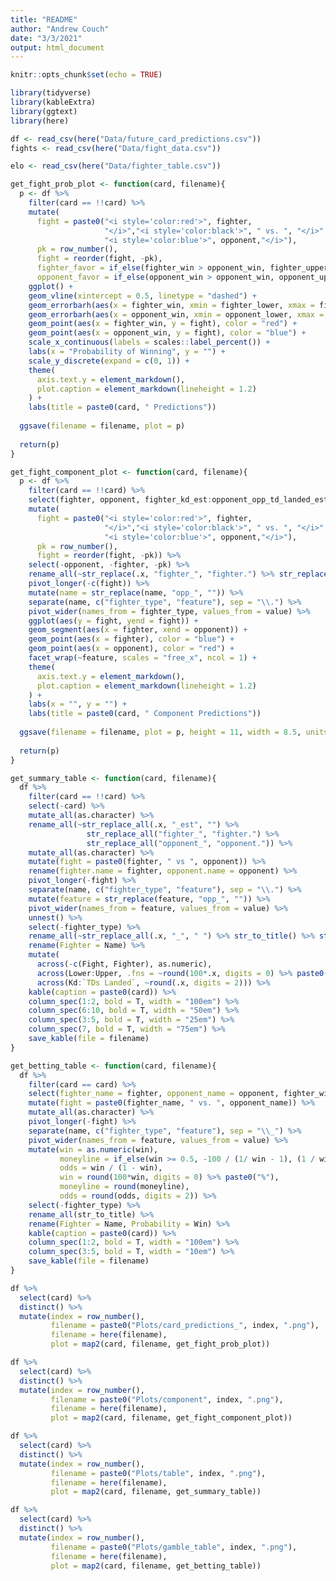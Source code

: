 ```yaml
---
title: "README"
author: "Andrew Couch"
date: "3/3/2021"
output: html_document
---
```


```r
knitr::opts_chunk$set(echo = TRUE)
```

```r
library(tidyverse)
library(kableExtra)
library(ggtext)
library(here)

df <- read_csv(here("Data/future_card_predictions.csv"))
fights <- read_csv(here("Data/fight_data.csv"))

elo <- read_csv(here("Data/fighter_table.csv"))
```


```r
get_fight_prob_plot <- function(card, filename){
  p <- df %>% 
    filter(card == !!card) %>% 
    mutate(
      fight = paste0("<i style='color:red'>", fighter, 
                     "</i>","<i style='color:black'>", " vs. ", "</i>" ,
                     "<i style='color:blue'>", opponent,"</i>"),
      pk = row_number(),
      fight = reorder(fight, -pk),
      fighter_favor = if_else(fighter_win > opponent_win, fighter_upper + 0.1, fighter_lower -0.1),
      opponent_favor = if_else(opponent_win > opponent_win, opponent_upper + 0.1, opponent_lower -0.1)) %>%   
    ggplot() + 
    geom_vline(xintercept = 0.5, linetype = "dashed") + 
    geom_errorbarh(aes(x = fighter_win, xmin = fighter_lower, xmax = fighter_upper, y = fight), color = "red") + 
    geom_errorbarh(aes(x = opponent_win, xmin = opponent_lower, xmax = opponent_upper, y = fight), color = "blue") + 
    geom_point(aes(x = fighter_win, y = fight), color = "red") + 
    geom_point(aes(x = opponent_win, y = fight), color = "blue") + 
    scale_x_continuous(labels = scales::label_percent()) + 
    labs(x = "Probability of Winning", y = "") +
    scale_y_discrete(expand = c(0, 1)) + 
    theme(
      axis.text.y = element_markdown(),
      plot.caption = element_markdown(lineheight = 1.2)
    ) + 
    labs(title = paste0(card, " Predictions"))
  
  ggsave(filename = filename, plot = p)
  
  return(p)
}

get_fight_component_plot <- function(card, filename){
  p <- df %>% 
    filter(card == !!card) %>%  
    select(fighter, opponent, fighter_kd_est:opponent_opp_td_landed_est) %>% 
    mutate(
      fight = paste0("<i style='color:red'>", fighter, 
                     "</i>","<i style='color:black'>", " vs. ", "</i>" ,
                     "<i style='color:blue'>", opponent,"</i>"),
      pk = row_number(),
      fight = reorder(fight, -pk)) %>% 
    select(-opponent, -fighter, -pk) %>% 
    rename_all(~str_replace(.x, "fighter_", "fighter.") %>% str_replace("opponent_", "opponent.")) %>% 
    pivot_longer(-c(fight)) %>% 
    mutate(name = str_replace(name, "opp_", "")) %>% 
    separate(name, c("fighter_type", "feature"), sep = "\\.") %>% 
    pivot_wider(names_from = fighter_type, values_from = value) %>% 
    ggplot(aes(y = fight, yend = fight)) + 
    geom_segment(aes(x = fighter, xend = opponent)) + 
    geom_point(aes(x = fighter), color = "blue") + 
    geom_point(aes(x = opponent), color = "red") + 
    facet_wrap(~feature, scales = "free_x", ncol = 1) + 
    theme(
      axis.text.y = element_markdown(),
      plot.caption = element_markdown(lineheight = 1.2)
    ) + 
    labs(x = "", y = "") + 
    labs(title = paste0(card, " Component Predictions"))
  
  ggsave(filename = filename, plot = p, height = 11, width = 8.5, units = "in")
  
  return(p)
}

get_summary_table <- function(card, filename){
  df %>% 
    filter(card == !!card) %>% 
    select(-card) %>% 
    mutate_all(as.character) %>% 
    rename_all(~str_replace_all(.x, "_est", "") %>% 
                 str_replace_all("fighter_", "fighter.") %>% 
                 str_replace_all("opponent_", "opponent.")) %>% 
    mutate_all(as.character) %>%
    mutate(fight = paste0(fighter, " vs ", opponent)) %>% 
    rename(fighter.name = fighter, opponent.name = opponent) %>% 
    pivot_longer(-fight) %>% 
    separate(name, c("fighter_type", "feature"), sep = "\\.") %>% 
    mutate(feature = str_replace(feature, "opp_", "")) %>% 
    pivot_wider(names_from = feature, values_from = value) %>% 
    unnest() %>% 
    select(-fighter_type) %>% 
    rename_all(~str_replace_all(.x, "_", " ") %>% str_to_title() %>% str_replace_all("Sig", "Sig.") %>% str_replace_all("Td", "TDs")) %>% 
    rename(Fighter = Name) %>%
    mutate(
      across(-c(Fight, Fighter), as.numeric),
      across(Lower:Upper, .fns = ~round(100*.x, digits = 0) %>% paste0("%")),
      across(Kd:`TDs Landed`, ~round(.x, digits = 2))) %>% 
    kable(caption = paste0(card)) %>% 
    column_spec(1:2, bold = T, width = "100em") %>% 
    column_spec(6:10, bold = T, width = "50em") %>% 
    column_spec(3:5, bold = T, width = "25em") %>% 
    column_spec(7, bold = T, width = "75em") %>% 
    save_kable(file = filename)
}

get_betting_table <- function(card, filename){
  df %>% 
    filter(card == card) %>% 
    select(fighter_name = fighter, opponent_name = opponent, fighter_win, opponent_win) %>% 
    mutate(fight = paste0(fighter_name, " vs. ", opponent_name)) %>% 
    mutate_all(as.character) %>% 
    pivot_longer(-fight) %>% 
    separate(name, c("fighter_type", "feature"), sep = "\\_") %>% 
    pivot_wider(names_from = feature, values_from = value) %>% 
    mutate(win = as.numeric(win),
           moneyline = if_else(win >= 0.5, -100 / (1/ win - 1), (1 / win - 1) * 100),
           odds = win / (1 - win),
           win = round(100*win, digits = 0) %>% paste0("%"),
           moneyline = round(moneyline),
           odds = round(odds, digits = 2)) %>% 
    select(-fighter_type) %>% 
    rename_all(str_to_title) %>% 
    rename(Fighter = Name, Probability = Win) %>% 
    kable(caption = paste0(card)) %>% 
    column_spec(1:2, bold = T, width = "100em") %>% 
    column_spec(3:5, bold = T, width = "10em") %>% 
    save_kable(file = filename)
}
```

```r
df %>% 
  select(card) %>% 
  distinct() %>% 
  mutate(index = row_number(),
         filename = paste0("Plots/card_predictions_", index, ".png"),
         filename = here(filename),
         plot = map2(card, filename, get_fight_prob_plot))

df %>% 
  select(card) %>% 
  distinct() %>% 
  mutate(index = row_number(),
         filename = paste0("Plots/component", index, ".png"),
         filename = here(filename),
         plot = map2(card, filename, get_fight_component_plot))

df %>% 
  select(card) %>% 
  distinct() %>% 
  mutate(index = row_number(),
         filename = paste0("Plots/table", index, ".png"),
         filename = here(filename),
         plot = map2(card, filename, get_summary_table))

df %>% 
  select(card) %>% 
  distinct() %>% 
  mutate(index = row_number(),
         filename = paste0("Plots/gamble_table", index, ".png"),
         filename = here(filename),
         plot = map2(card, filename, get_betting_table))
```